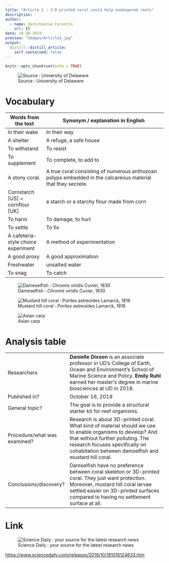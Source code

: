 ```yaml
---
title: "Article 2 : 3-D printed coral could help endangered reefs"
description: 
author:
  - name: Verschaetse Corentin
    url: {}
date: 10-30-2019
preview: "Images/Article2.jpg"
output:
  distill::distill_article:
    self_contained: false
---
```


```r
knitr::opts_chunk$set(echo = TRUE)
```

![Source : University of Delaware](Images/Article2.jpg)

# Vocabulary

| Words from the text                 | Synonym /   explanation in English                                                                          |
| ----------------------------------- | ----------------------------------------------------------------------------------------------------------- |
| In their wake                       | In their way                                                                                                |
| A shelter                           | A refuge, a safe house                                                                                      |
| To withstand                        | To resist                                                                                                   |
| To supplement                       | To complete, to add to                                                                                      |
| A stony coral.                      | A true coral consisting of numerous anthozoan polyps embedded in the calcareous material that they secrete. |
| Cornstarch [US] = cornflour [UK]    | a starch or a starchy flour made from corn                                                                  |
| To harm                             | To damage, to hurt                                                                                          |
| To settle                           | To fix                                                                                                      |
| A cafeteria-style choice experiment | A method of experimentation                                                                                 |
| A good proxy                        | A good approximation                                                                                        |
| Freshwater                          | unsalted water                                                                                              |
| To snag                             | To catch                                                                                                    |

![Dameselfish : *Chromis viridis* Cuvier, 1830](Images/Chromis_viridis_male.jpg)

![Mustard hill coral : *Porites astreoides* Lamarck, 1816](Images/Porites_astreoides.jpg)

![Asian carp](Images/Asian_Carp.jpg)

# Analysis table

|                              |                                                                                                                                                                                                                                          |
| ---------------------------- | ---------------------------------------------------------------------------------------------------------------------------------------------------------------------------------------------------------------------------------------- |
| Researchers                  | **Danielle Dixson** is an associate professor in UD's College of Earth, Ocean and Environment's School of Marine Science and Policy. **Emily Ruhl** earned her master's degree in marine biosciences at UD in 2018.                      |
| Published in?                | October 16, 2019                                                                                                                                                                                                                         |
| General topic?               | The goal is to provide a structural starter kit for reef organisms.                                                                                                                                                                      |
| Procedure/what was examined? | Research is about 3D-printed coral. What kind of material should we use to enable organisms to develop? And that without further polluting. The research focuses specifically on cohabitation between damselfish and mustard hill coral. |
| Conclusions/discovery?       | Damselfish have no preference between coral skeleton or 3D-printed coral. They just want protection.  Moreover, mustard hill coral larvae settled easier on 3D-printed surfaces compared to having no settlement surface at all.         |

# Link

![Science Daily : your source for the latest research news](Images/sd-logo.png)

<https://www.sciencedaily.com/releases/2019/10/191016124633.htm>
